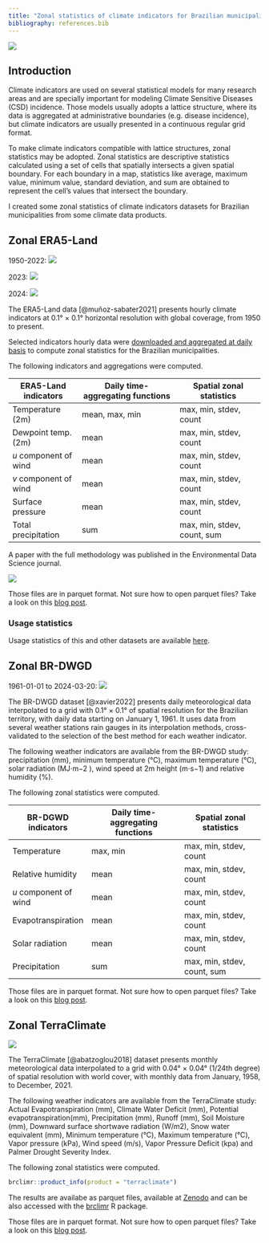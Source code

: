 ```yaml
---
title: "Zonal statistics of climate indicators for Brazilian municipalities"
bibliography: references.bib
---
```


![](images/zonal_brdwgd-01.png)

## Introduction

Climate indicators are used on several statistical models for many research areas and are specially important for modeling Climate Sensitive Diseases (CSD) incidence. Those models usually adopts a lattice structure, where its data is aggregated at administrative boundaries (e.g. disease incidence), but climate indicators are usually presented in a continuous regular grid format.

To make climate indicators compatible with lattice structures, zonal statistics may be adopted. Zonal statistics are descriptive statistics calculated using a set of cells that spatially intersects a given spatial boundary. For each boundary in a map, statistics like average, maximum value, minimum value, standard deviation, and sum are obtained to represent the cell's values that intersect the boundary.

I created some zonal statistics of climate indicators datasets for Brazilian municipalities from some climate data products.

## Zonal ERA5-Land

1950-2022: [![](https://img.shields.io/badge/download-10.5281/zenodo.10036211-green.svg)](https://doi.org/10.5281/zenodo.10036211)

2023: [![](https://img.shields.io/badge/download-10.5281/zenodo.10947952-green.svg)](https://doi.org/10.5281/zenodo.10947952)

2024: [![](https://img.shields.io/badge/download-10.5281/zenodo.15748125-green.svg)](https://doi.org/10.5281/zenodo.15748125)

The ERA5-Land data [@muñoz-sabater2021] presents hourly climate indicators at 0.1° × 0.1° horizontal resolution with global coverage, from 1950 to present.

Selected indicators hourly data were [downloaded and aggregated at daily basis](http://localhost:6732/data-projects/era5land-daily-latin-america.html) to compute zonal statistics for the Brazilian municipalities.

The following indicators and aggregations were computed.

| ERA5-Land indicators | Daily time-aggregating functions | Spatial zonal statistics |
|--------------------|----------------------------|------------------------|
| Temperature (2m) | mean, max, min | max, min, stdev, count |
| Dewpoint temp. (2m) | mean | max, min, stdev, count |
| $u$ component of wind | mean | max, min, stdev, count |
| $v$ component of wind | mean | max, min, stdev, count |
| Surface pressure | mean | max, min, stdev, count |
| Total precipitation | sum | max, min, stdev, count, sum |

A paper with the full methodology was published in the Environmental Data Science journal.

[![](https://zenodo.org/badge/DOI/10.1017/eds.2024.3.svg)](https://doi.org/10.1017/eds.2024.3)

::: callout-tip
Those files are in parquet format. Not sure how to open parquet files? Take a look on this [blog post](https://rfsaldanha.github.io/posts/query_local_parquet_files.html).
:::

### Usage statistics

Usage statistics of this and other datasets are available [here](https://rfsaldanha.github.io/pkgdash/#datasets).

## Zonal BR-DWGD

1961-01-01 to 2024-03-20: [![](https://img.shields.io/badge/download-10.5281/zenodo.13906834-green.svg)](https://doi.org/10.5281/zenodo.13906834)

The BR-DWGD dataset [@xavier2022] presents daily meteorological data interpolated to a grid with 0.1° × 0.1° of spatial resolution for the Brazilian territory, with daily data starting on January 1, 1961. It uses data from several weather stations rain gauges in its interpolation methods, cross-validated to the selection of the best method for each weather indicator.

The following weather indicators are available from the BR-DWGD study: precipitation (mm), minimum temperature (°C), maximum temperature (°C), solar radiation (MJ⋅m−2 ), wind speed at 2m height (m⋅s−1) and relative humidity (%).

The following zonal statistics were computed.

| BR-DGWD indicators | Daily time-aggregating functions | Spatial zonal statistics |
|--------------------|----------------------------|------------------------|
| Temperature | max, min | max, min, stdev, count |
| Relative humidity | mean | max, min, stdev, count |
| $u$ component of wind | mean | max, min, stdev, count |
| Evapotranspiration | mean | max, min, stdev, count |
| Solar radiation | mean | max, min, stdev, count |
| Precipitation | sum | max, min, stdev, count, sum |

::: callout-tip
Those files are in parquet format. Not sure how to open parquet files? Take a look on this [blog post](https://rfsaldanha.github.io/posts/query_local_parquet_files.html).
:::

## Zonal TerraClimate

[![](https://img.shields.io/badge/download-10.5281/zenodo.7825777-green.svg)](https://doi.org/10.5281/zenodo.7825777)

The TerraClimate [@abatzoglou2018] dataset presents monthly meteorological data interpolated to a grid with 0.04° × 0.04° (1/24th degree) of spatial resolution with world cover, with monthly data from January, 1958, to December, 2021.

The following weather indicators are available from the TerraClimate study: Actual Evapotranspiration (mm), Climate Water Deficit (mm), Potential evapotranspiration(mm), Precipitation (mm), Runoff (mm), Soil Moisture (mm), Downward surface shortwave radiation (W/m2), Snow water equivalent (mm), Minimum temperature (°C), Maximum temperature (°C), Vapor pressure (kPa), Wind speed (m/s), Vapor Pressure Deficit (kpa) and Palmer Drought Severity Index.

The following zonal statistics were computed.

```r
brclimr::product_info(product = "terraclimate")
```

The results are availabe as parquet files, available at [Zenodo](https://zenodo.org/records/7825777) and can be also accessed with the [brclimr](https://rfsaldanha.github.io/brclimr) R package.

::: callout-tip
Those files are in parquet format. Not sure how to open parquet files? Take a look on this [blog post](https://rfsaldanha.github.io/posts/query_local_parquet_files.html).
:::
